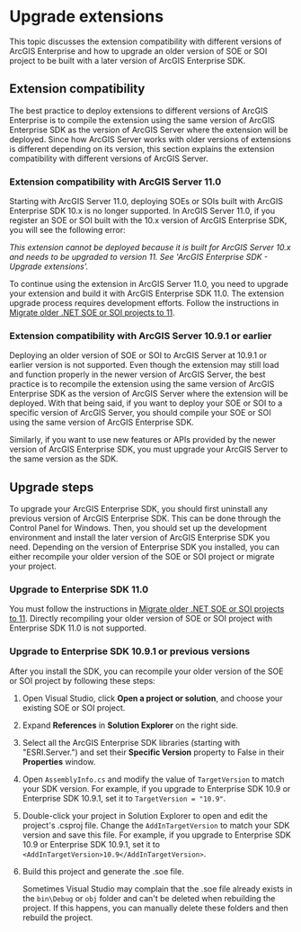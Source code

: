 # Upgrade extensions

This topic discusses the extension compatibility with different versions of ArcGIS Enterprise and how to upgrade an older version of SOE or SOI project to be built with a later version of ArcGIS Enterprise SDK. 

## Extension compatibility 

The best practice to deploy extensions to different versions of ArcGIS Enterprise is to compile the extension using the same version of ArcGIS Enterprise SDK as the version of ArcGIS Server where the extension will be deployed. Since how ArcGIS Server works with older versions of extensions is different depending on its version, this section explains the extension compatibility with different versions of ArcGIS Server.

### Extension compatibility with ArcGIS Server 11.0

Starting with ArcGIS Server 11.0, deploying SOEs or SOIs built with ArcGIS Enterprise SDK 10.x is no longer supported. In ArcGIS Server 11.0, if you register an SOE or SOI built with the 10.x version of ArcGIS Enterprise SDK, you will see the following error:

*This extension cannot be deployed because it is built for ArcGIS Server 10.x and needs to be upgraded to version 11. See 'ArcGIS Enterprise SDK - Upgrade extensions'.*

To continue using the extension in ArcGIS Server 11.0, you need to upgrade your extension and build it with ArcGIS Enterprise SDK 11.0. The extension upgrade process requires development efforts. Follow the instructions in [Migrate older .NET SOE or SOI projects to 11](../net-8-support/#migrate-older-net-soe-or-soi-projects-to-11).

### Extension compatibility with ArcGIS Server 10.9.1 or earlier

Deploying an older version of SOE or SOI to ArcGIS Server at 10.9.1 or earlier version is not supported. Even though the extension may still load and function properly in the newer version of ArcGIS Server, the best practice is to recompile the extension using the same version of ArcGIS Enterprise SDK as the version of ArcGIS Server where the extension will be deployed. With that being said, if you want to deploy your SOE or SOI to a specific version of ArcGIS Server, you should compile your SOE or SOI using the same version of ArcGIS Enterprise SDK.

Similarly, if you want to use new features or APIs provided by the newer version of ArcGIS Enterprise SDK, you must upgrade your ArcGIS Server to the same version as the SDK.

## Upgrade steps 

To upgrade your ArcGIS Enterprise SDK, you should first uninstall any previous version of ArcGIS Enterprise SDK. This can be done through the Control Panel for Windows. Then, you should set up the development environment and install the later version of ArcGIS Enterprise SDK you need. Depending on the version of Enterprise SDK you installed, you can either recompile your older version of the SOE or SOI project or migrate your project.

### Upgrade to Enterprise SDK 11.0

You must follow the instructions in [Migrate older .NET SOE or SOI projects to 11](../net-8-support/#migrate-older-net-soe-or-soi-projects-to-11). Directly recompiling your older version of SOE or SOI project with Enterprise SDK 11.0 is not supported. 

### Upgrade to Enterprise SDK 10.9.1 or previous versions

After you install the SDK, you can recompile your older version of the SOE or SOI project by following these steps:

1. Open Visual Studio, click **Open a project or solution**, and choose your existing SOE or SOI project.

2. Expand **References** in **Solution Explorer** on the right side.
3. Select all the ArcGIS Enterprise SDK libraries (starting with "ESRI.Server.") and set their **Specific Version** property to False in their **Properties** window.
4. Open `AssemblyInfo.cs` and modify the value of `TargetVersion` to match your SDK version. 
   For example, if you upgrade to Enterprise SDK 10.9 or Enterprise SDK 10.9.1, set it to `TargetVersion = "10.9"`.
5. Double-click your project in Solution Explorer to open and edit the project's .csproj file. Change the `AddInTargetVersion` to match your SDK version and save this file.
   For example, if you upgrade to Enterprise SDK 10.9 or Enterprise SDK 10.9.1, set it to `<AddInTargetVersion>10.9</AddInTargetVersion>`.
6. Build this project and generate the .soe file. 

   Sometimes Visual Studio may complain that the .soe file already exists in the `bin\Debug` or `obj` folder and can't be deleted when rebuilding the project. If this happens, you can manually delete these folders and then rebuild the project.